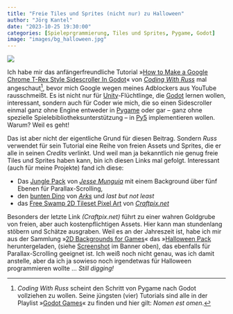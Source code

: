 ```yaml
---
title: "Freie Tiles und Sprites (nicht nur) zu Halloween"
author: "Jörg Kantel"
date: "2023-10-25 19:30:00"
categories: [Spieleprgrammierung, Tiles und Sprites, Pygame, Godot]
image: "images/bg_halloween.jpg"
---
```


[![](images/bg_halloween-b.jpg)](https://img.itch.zone/aW1hZ2UvMzIxNzEzLzE1ODg3MTIuanBn/original/wMTaXM.jpg)

Ich habe mir das anfängerfreundliche Tutorial »[How to Make a Google Chrome T-Rex Style Sidescroller In Godot](https://www.youtube.com/watch?v=nKBhz6oJYsc)« von *[Coding With Russ](https://www.youtube.com/@CodingWithRuss)* mal angeschaut[^1], bevor mich Google wegen meines Adblockers aus YouTube rausschmeißt. Es ist nicht nur für [Unity](http://cognitiones.kantel-chaos-team.de/multimedia/spieleprogrammierung/unity.html)-Flüchtlinge, die [Godot](http://cognitiones.kantel-chaos-team.de/multimedia/spieleprogrammierung/godot.html) lernen wollen, interessant, sondern auch für Coder wie mich, die so einen Sidescroller einmal ganz ohne Engine entweder in [Pygame](http://cognitiones.kantel-chaos-team.de/multimedia/spieleprogrammierung/pygame.html) oder gar -- ganz ohne spezielle Spielebibliotheksunterstützung -- in [Py5](http://cognitiones.kantel-chaos-team.de/programmierung/creativecoding/processing/py5.html) implementieren wollen. Warum? Weil es geht!

[^1]: *Coding With Russ* scheint den Schritt von Pygame nach Godot vollziehen zu wollen. Seine jüngsten (vier) Tutorials sind alle in der Playlist »[Godot Games](https://www.youtube.com/playlist?list=PLjcN1EyupaQn-CUUjB37HyLtrCq-dd1hB)« zu finden und hier gilt: *Nomen est omen*.

Das ist aber nicht der eigentliche Grund für diesen Beitrag. Sondern *Russ* verwendet für sein Tutorial eine Reihe von freien Assets und Sprites, die er alle in seinen *Credits* verlinkt. Und weil man ja bekanntlich nie genug freie Tiles und Sprites haben kann, bin ich diesen Links mal gefolgt. Interessant (auch für meine Projekte) fand ich diese:

- Das [Jungle Pack](https://jesse-m.itch.io/jungle-pack) von *[Jesse Munguia](https://jesse-m.itch.io/)* mit einem Background über fünf Ebenen für Parallax-Scrolling,
- den [bunten Dino](https://arks.itch.io/dino-characters) von *[Arks](https://arks.itch.io/)* und *last but not least*
- das [Free Swamp 2D Tileset Pixel Art](https://free-game-assets.itch.io/free-swamp-2d-tileset-pixel-art) von *[Craftpix.net](https://free-game-assets.itch.io/)*

Besonders der letzte Link *(Craftpix.net)* führt zu einer wahren Goldgrube von freien, aber auch kostenpflichtigen Assets. Hier kann man stundenlang stöbern und Schätze ausgraben. Weil es an der Jahreszeit ist, habe ich mir aus der Sammlung »[2D Backgrounds for Games](https://itch.io/c/302894/2d-backgrounds-for-games)« das »[Halloween Pack](https://itch.io/queue/c/302894/2d-backgrounds-for-games?game_id=321713) heruntergeladen, (siehe [Screenshot](https://img.itch.zone/aW1hZ2UvMzIxNzEzLzE1ODg3MTIuanBn/original/wMTaXM.jpg) im Banner oben), das ebenfalls für Parallax-Scrolling geeignet ist. Ich weiß noch nicht genau, was ich damit anstelle, aber da ich ja sowieso noch irgendetwas für Halloween programmieren wollte&nbsp;… *Still digging!* 